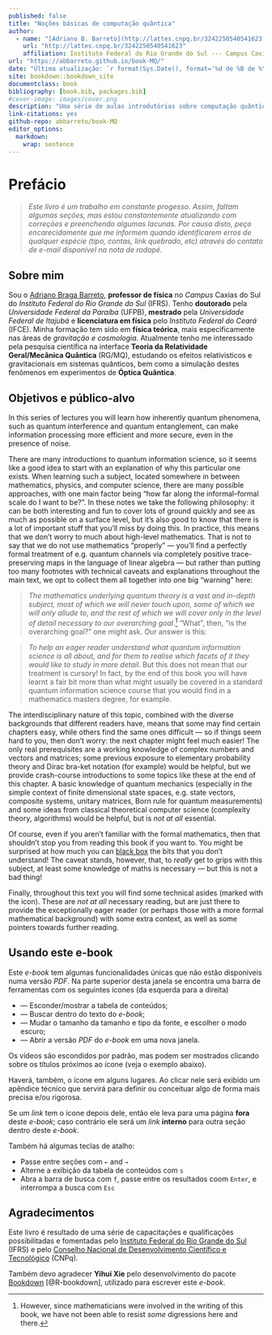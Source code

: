 ```yaml
---
published: false
title: "Noções básicas de computação quântica"
author:
  - name: "[Adriano B. Barreto](http://lattes.cnpq.br/3242250540541623)^[e-mail: adriano.barreto@caxias.ifrs.edu.br]"
    url: "http://lattes.cnpq.br/3242250540541623"
    affiliation: Instituto Federal do Rio Grande do Sul --- Campus Caxias do Sul
url: "https://abbarreto.github.io/book-MQ/"
date: "Última atualização: `r format(Sys.Date(), format='%d de %B de %Y')` [(histórico de mudanças)](https://github.com/abbarreto/book-MQ/commits/main)"
site: bookdown::bookdown_site
documentclass: book
bibliography: [book.bib, packages.bib]
#cover-image: images/cover.png
description: "Uma série de aulas introdutórias sobre computação quântica."
link-citations: yes
github-repo: abbarreto/book-MQ
editor_options: 
  markdown: 
    wrap: sentence
---
```


# Prefácio {-}

> *Este livro é um trabalho em constante progesso. Assim, faltam algumas seções, mas estou constantemente atualizando com correções e preenchendo algumas lacunas.* *Por causa disto, peço encarecidamente que me informem quando identificarem erros de qualquer espécie (tipo, contas, link quebrado, etc) através do contato de e-mail disponível na nota de rodapé.*


## Sobre mim {-}

Sou o [Adriano Braga Barreto](http://lattes.cnpq.br/3242250540541623), **professor de física** no *Campus* Caxias do Sul do _Instituto Federal do Rio Grande do Sul_ (IFRS). Tenho **doutorado** pela _Universidade Federal da Paraíba_ (UFPB), **mestrado** pela _Universidade Federal de Itajubá_ e **licenciatura em física** pelo _Instituto Federal do Ceará_ (IFCE). Minha formação tem sido em **física teórica**, mais especificamente nas áreas de _gravitação e cosmologia_. Atualmente tenho me interessado pela pesquisa científica na interface **Teoria da Relatividade Geral/Mecânica Quântica** (RG/MQ), estudando os efeitos relativisticos e gravitacionais em sistemas quânticos, bem como a simulação destes fenômenos em experimentos de **Óptica Quântica**.


## Objetivos e público-alvo {-}

In this series of lectures you will learn how inherently quantum phenomena, such as quantum interference and quantum entanglement, can make information processing more efficient and more secure, even in the presence of noise.

There are many introductions to quantum information science, so it seems like a good idea to start with an explanation of why this particular one exists.
When learning such a subject, located somewhere in between mathematics, physics, and computer science, there are many possible approaches, with one main factor being "how far along the informal--formal scale do I want to be?".
In these notes we take the following philosophy: it can be both interesting and fun to cover lots of ground quickly and see as much as possible on a surface level, but it's also good to know that there is a lot of important stuff that you'll miss by doing this.
In practice, this means that we don't worry to much about high-level mathematics.
That is not to say that we do not use mathematics "properly" --- you'll find a perfectly formal treatment of e.g. quantum channels via completely positive trace-preserving maps in the language of linear algebra --- but rather than putting too many footnotes with technical caveats and explanations throughout the main text, we opt to collect them all together into one big "warning" here:

> *The mathematics underlying quantum theory is a vast and in-depth subject, most of which we will never touch upon, some of which we will only allude to, and the rest of which we will cover only in the level of detail necessary to our overarching goal*.[^index-1]
> "What", then, "is the overarching goal?" one might ask.
> Our answer is this:

[^index-1]: However, since mathematicians were involved in the writing of this book, we have not been able to resist *some* digressions here and there.

> *To help an eager reader understand what quantum information science is all about, and for them to realise which facets of it they would like to study in more detail*.
> But this does not mean that our treatment is cursory!
> In fact, by the end of this book you will have learnt a fair bit more than what might usually be covered in a standard quantum information science course that you would find in a mathematics masters degree, for example.

The interdisciplinary nature of this topic, combined with the diverse backgrounds that different readers have, means that some may find certain chapters easy, while others find the same ones difficult --- so if things seem hard to you, then don't worry: the next chapter might feel much easier!
The only real prerequisites are a working knowledge of complex numbers and vectors and matrices; some previous exposure to elementary probability theory and Dirac bra-ket notation (for example) would be helpful, but we provide crash-course introductions to some topics like these at the end of this chapter.
A basic knowledge of quantum mechanics (especially in the simple context of finite dimensional state spaces, e.g. state vectors, composite systems, unitary matrices, Born rule for quantum measurements) and some ideas from classical theoretical computer science (complexity theory, algorithms) would be helpful, but is *not at all* essential.

Of course, even if you aren't familiar with the formal mathematics, then that shouldn't stop you from reading this book if you want to.
You might be surprised at how much you can [black box](https://en.wikipedia.org/wiki/Black_box) the bits that you don't understand!
The caveat stands, however, that, to *really* get to grips with this subject, at least some knowledge of maths is necessary --- but this is not a bad thing!

Finally, throughout this text you will find some technical asides (marked with the <i class="fa fa-search-plus"></i> icon).
These are *not at all* necessary reading, but are just there to provide the exceptionally eager reader (or perhaps those with a more formal mathematical background) with some extra context, as well as some pointers towards further reading.


## Usando este e-book {.unnumbered}

Este *e-book* tem algumas funcionalidades únicas que não estão disponíveis numa versão *PDF*. Na parte superior desta janela se encontra uma barra de ferramentas com os seguintes ícones (da esquerda para a direita)

-   <i class="fa fa-align-justify"></i> --- Esconder/mostrar a tabela de conteúdos;
-   <i class="fa fa-search"></i> --- Buscar dentro do texto do *e-book*;
-   <i class="fa fa-font"></i> --- Mudar o tamanho da tamanho e tipo da fonte, e escolher o modo escuro;
-   <i class="fa fa-file-pdf-o"></i> --- Abrir a versão *PDF* do *e-book* em uma nova janela.

Os vídeos são escondidos por padrão, mas podem ser mostrados clicando sobre os títulos próximos ao ícone <i class="fa fa-video-camera"></i> (veja o exemplo abaixo).

<div class="video" title="Computação Quântica | Nerdologia Tech" data-videoid="fLN1zQOPT2E"></div>

Haverá, também, o ícone <i class="fa fa-search-plus"></i> em alguns lugares. Ao clicar nele será exibido um apêndice técnico que servirá para definir ou conceituar algo de forma mais precisa e/ou rigorosa.

Se um *link* tem o ícone <a class="external-link"></a> depois dele, então ele leva para uma página **fora** deste *e-book*; caso contrário ele será um *link* **interno** para outra seção dentro deste *e-book*.

Também há algumas teclas de atalho:

-   Passe entre seções com `←` and `→`
-   Alterne a exibição da tabela de conteúdos com `s`
-   Abra a barra de busca com `f`, passe entre os resultados coom `Enter`, e interrompa a busca com `Esc`


## Agradecimentos {.unnumbered}

Este livro é resultado de uma série de capacitações e qualificações possibilitadas e fomentadas pelo [Instituto Federal do Rio Grande do Sul](https://ifrs.edu.br/) (IFRS) e pelo [Conselho Nacional de Desenvolvimento Científico e Tecnológico](https://www.gov.br/cnpq/pt-br) (CNPq). 

Também devo agradecer **Yihui Xie** pelo desenvolvimento do pacote [Bookdown](https://bookdown.org/yihui/bookdown/) [@R-bookdown], utilizado para escrever este *e-book*.

